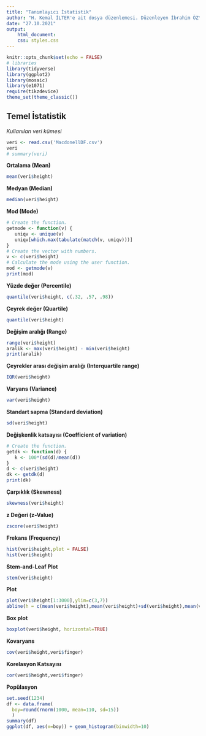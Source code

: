 ---
title: "Tanımlayıcı İstatistik"
author: "H. Kemal İLTER'e ait dosya düzenlemesi. Düzenleyen İbrahim ÖZYALÇIN"
date: "27.10.2021"
output: 
    html_document:
    css: styles.css
---

```{r setup, include=FALSE}
knitr::opts_chunk$set(echo = FALSE)
# libraries
library(tidyverse)
library(ggplot2)
library(mosaic)
library(e1071)
require(tikzdevice)
theme_set(theme_classic())
```

## Temel İstatistik

*Kullanılan veri kümesi*

```{r}
veri <- read.csv('MacdonellDF.csv')
veri
# summary(veri)
```

**Ortalama (Mean)**

```{r veri}
mean(veri$height)
```

**Medyan (Median)**

```{r}
median(veri$height)
```

**Mod (Mode)**

```{r echo=FALSE}
# Create the function.
getmode <- function(v) {
   uniqv <- unique(v)
   uniqv[which.max(tabulate(match(v, uniqv)))]
}
# Create the vector with numbers.
v <- c(veri$height)
# Calculate the mode using the user function.
mod <- getmode(v)
print(mod)
```

**Yüzde değer (Percentile)**

```{r}
quantile(veri$height, c(.32, .57, .98))
```

**Çeyrek değer (Quartile)**

```{r}
quantile(veri$height)
```

**Değişim aralığı (Range)**

```{r}
range(veri$height)
aralik <- max(veri$height) - min(veri$height)
print(aralik)
```

**Çeyrekler arası değişim aralığı (Interquartile range)**

```{r}
IQR(veri$height)
```

**Varyans (Variance)**

```{r}
var(veri$height)
```

**Standart sapma (Standard deviation)**

```{r echo=FALSE}
sd(veri$height)
```

**Değişkenlik katsayısı (Coefficient of variation)**

```{r}
# Create the function.
getdk <- function(d) {
   k <- 100*(sd(d)/mean(d))
}
d <- c(veri$height)
dk <- getdk(d)
print(dk)
```

**Çarpıklık (Skewness)**

```{r}
skewness(veri$height)
```

**z Değeri (z-Value)**

```{r}
zscore(veri$height)
```

**Frekans (Frequency)**

```{r}
hist(veri$height,plot = FALSE)
hist(veri$height)
```

**Stem-and-Leaf Plot**

```{r}
stem(veri$height)
```

**Plot**

```{r}
plot(veri$height[1:3000],ylim=c(3,7))
abline(h = c(mean(veri$height),mean(veri$height)+sd(veri$height),mean(veri$height)-sd(veri$height),mean(veri$height)+2*sd(veri$height),mean(veri$height)-2*sd(veri$height)), col = c("red", "blue", "blue", "green", "green"))
```

**Box plot**

```{r}
boxplot(veri$height, horizontal=TRUE)
```

**Kovaryans**

```{r}
cov(veri$height,veri$finger)
```

**Korelasyon Katsayısı**

```{r}
cor(veri$height,veri$finger)
```

**Popülasyon**

```{r}
set.seed(1234)
df <- data.frame(
  boy=round(rnorm(1000, mean=110, sd=15))
  )
summary(df)
ggplot(df, aes(x=boy)) + geom_histogram(binwidth=10)
```

